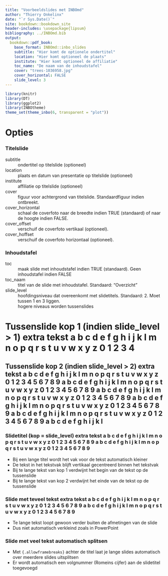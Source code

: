 ```yaml
--- 
title: "Voorbeeldslides met INBOmd"
author: "Thierry Onkelinx"
date: "`r Sys.Date()`"
site: bookdown::bookdown_site
header-includes: \usepackage{lipsum}
bibliography: ../INBOmd.bib
output:
  bookdown::pdf_book:
    base_format: INBOmd::inbo_slides
    subtitle: "Hier komt de optionele ondertitel"
    location: "Hier komt optioneel de plaats"
    institute: "Hier komt optioneel de affiliatie"
    toc_name: "De naam van de inhoudstafel"
    cover: "trees-1036958.jpg"
    cover_horizontal: FALSE
    slide_level: 3
---
```


```r
library(knitr)
library(DT)
library(ggplot2)
library(INBOtheme)
theme_set(theme_inbo(6, transparent = "plot"))
```

# Opties

### Titelslide

subtitle
  ~ ondertitel op titelslide (optioneel)
  
location
  ~ plaats en datum van presentatie op titelslide (optioneel)
  
institute
  ~ affiliatie op titelslide (optioneel)

cover
  ~ figuur voor achtergrond van titelslide. Standaardfiguur indien ontbreekt.
  
cover_horizontal
  ~ schaal de coverfoto naar de breedte indien TRUE (standaard) of naar de hoogte indien FALSE.

cover_offset
  ~ verschuif de coverfoto vertikaal (optioneel).

cover_hoffset
  ~ verschuif de coverfoto horizontaal (optioneel).

### Inhoudstafel

toc
  ~ maak slide met inhoudstafel indien TRUE (standaard). Geen inhoudstafel indien FALSE
  
toc_naam
  ~ titel van de slide met inhoudstafel. Standaard: "Overzicht"

slide_level
  ~ hoofdingsniveau dat overeenkomt met slidetitels. Standaard: 2. Moet tussen 1 en 3 liggen.
  ~ hogere niveaus worden tussenslides

# Tussenslide kop 1 (indien slide_level > 1) extra tekst a b c d e f g h i j k l m n o p q r s t u v w x y z 0 1 2 3 4

## Tussenslide kop 2 (indien slide_level > 2) extra tekst a b c d e f g h i j k l m n o p q r s t u v w x y z 0 1 2 3 4 5 6 7 8 9 a b c d e f g h i j k l m n o p q r s t u v w x y z 0 1 2 3 4 5 6 7 8 9  a b c d e f g h i j k l m n o p q r s t u v w x y z 0 1 2 3 4 5 6 7 8 9 a b c d e f g h i j k l m n o p q r s t u v w x y z 0 1 2 3 4 5 6 7 8 9 a b c d e f g h i j k l m n o p q r s t u v w x y z 0 1 2 3 4 5 6 7 8 9 a b c d e f g h i j k l

### Slidetitel (kop = slide_level) extra tekst a b c d e f g h i j k l m n o p q r s t u v w x y z 0 1 2 3 4 5 6 7 8 9 a b c d e f g h i j k l m n o p q r s t u v w x y z 0 1 2 3 4 5 6 7 8 9

- Bij een lange titel wordt het vak voor de tekst automatisch kleiner
- De tekst in het tekstvak blijft vertikaal gecentreerd binnen het tekstvak
- Bij te lange tekst van kop 1 verdwijnt het begin van de tekst op de tussenslide
- Bij te lange tekst van kop 2 verdwijnt het einde van de tekst op de tussenslide

### Slide met teveel tekst extra tekst a b c d e f g h i j k l m n o p q r s t u v w x y z 0 1 2 3 4 5 6 7 8 9 a b c d e f g h i j k l m n o p q r s t u v w x y z 0 1 2 3 4 5 6 7 8 9

- Te lange tekst loopt gewoon verder buiten de afmetingen van de slide
- Dus niet automatisch verkleind zoals in PowerPoint

\lipsum[9-10]

### Slide met veel tekst automatisch splitsen {.allowframebreaks}

- Met   `{.allowframebreaks}` achter de titel laat je lange slides automatisch over meerdere slides uitsplitsen
- Er wordt automatisch een volgnummer (Romeins cijfer) aan de slidetitel toegevoegd

\lipsum[9-10]
